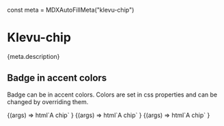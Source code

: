 const meta = MDXAutoFillMeta("klevu-chip")

<Meta title="Atoms/Chip" component="klevu-chip" argTypes={meta.argTypes} parameters={meta.parameters} />

# Klevu-chip

<Description>{meta.description}</Description>

## Badge in accent colors

Badge can be in accent colors. Colors are set in css properties and can be changed by overriding them.

<Canvas>
  <Story name="Chip" args={{}}>
    {(args) =>
      html`<klevu-chip selected=${ifDefined(args.selected)} removable=${ifDefined(args.removable)}>A chip</klevu-chip>`
    }
  </Story>
  <Story
    name="Selected chip"
    args={{
      selected: true,
    }}
  >
    {(args) =>
      html`<klevu-chip selected=${ifDefined(args.selected)} removable=${ifDefined(args.removable)}>A chip</klevu-chip>`
    }
  </Story>
  <Story
    name="Removable chip"
    args={{
      removable: true,
    }}
  >
    {(args) =>
      html`<klevu-chip selected=${ifDefined(args.selected)} removable=${ifDefined(args.removable)}>A chip</klevu-chip>`
    }
  </Story>
</Canvas>

<ArgsTable story="Chip" />
